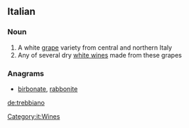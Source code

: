 ==Italian==

===Noun===
{{wikipedia}}
{{it-noun|trebbian|m|o|i}}

# A white [[grape]] variety from central and northern Italy
# Any of several dry [[white wine]]s made from these grapes

===Anagrams===
* [[birbonate#Italian|birbonate]], [[rabbonite#Italian|rabbonite]]

[[Category:it:Wines]]

[[de:trebbiano]]